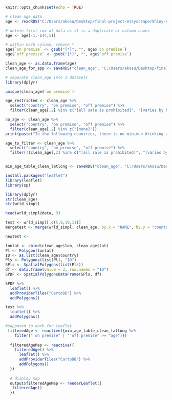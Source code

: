 
```{r setup, include=FALSE}
knitr::opts_chunk$set(echo = TRUE)
```


```{r}
# clean age data
age <- readRDS("C:/Users/akosu/Desktop/final-project-etsyscrape/Shiny-App/age data/min_age_table_unclean_latlong.rds")

# delete first row of data as it is a duplicate of column names
age <- age[-1,-c(4,5)]

# within each column, remove *
age$`on premise` <- gsub("[*]", "", age$`on premise`)
age$`off premise` <- gsub("[*]", "", age$`off premise`)

clean_age <- as.data.frame(age)
clean_age_for_app <- saveRDS("clean_age", "C:/Users/akosu/Desktop/final-project-etsyscrape/Shiny-App/age data/clean_age_for_app.rds")

# separate clean_age into 3 datasets
library(dplyr)

unique(clean_age$`on premise`)

age_restricted <- clean_age %>%
  select("country", "on premise", "off premise") %>%
  filter(clean_age[,2] %in% c("[all sale is prohibited]", "[varies by beverage and jurisdiction]", "[varies by beverage]", "[varies by jurisdiction and by beverage]", "[varies by jurisdiction]", "[varies by province]", "[varies by religion and jurisdiction]", "[varies by religion]"))

no_age <- clean_age %>%
  select("country", "on premise", "off premise") %>%
  filter(clean_age[,2] %in% c("[none]"))
print(paste("In the following countries, there is no minimun drinking age:", c(no_age$country)))

age_to_filter <- clean_age %>%
  select("country", "on premise", "off premise") %>%
  filter(!(clean_age[,2] %in% c("[all sale is prohibited]", "[varies by beverage and jurisdiction]", "[varies by beverage]", "[varies by jurisdiction and by beverage]", "[varies by jurisdiction]", "[varies by province]", "[varies by religion and jurisdiction]", "[varies by religion]", "[none]")))


min_age_table_clean_latlong <- saveRDS("clean_age", "C:/Users/akosu/Desktop/final-project-etsyscrape/Shiny-App/age data/min_age_table_clean_latlong.rds")
```



```{r}
install.packages("leaflet")
library(leaflet)
library(sp)

library(dplyr)
str(clean_age)
str(wrld_simpl)

head(wrld_simpl@data, 3)

test <- wrld_simpl[,c(5,6,10,11)]
mergetest <- merge(wrld_simpl, clean_age, by.x = "NAME", by.y = "country", all = T)

newtest <- 

lonlat <- cbind(clean_age$lon, clean_age$lat)
Pl <- Polygon(lonlat)
ID <- as.list(clean_age$country)
Pls <- Polygons(list(Pl), "ID")
SPls <- SpatialPolygons(list(Pls))
df <- data.frame(value = 3, row.names = "ID")
SPDF <- SpatialPolygonsDataFrame(SPls, df)

SPDF %>%
  leaflet() %>%
  addProviderTiles("CartoDB") %>%
  addPolygons()

test %>%
  leaflet() %>%
  addPolygons()

#supposed to work for leaflet
 filteredAge <- reactive({min_age_table_clean_latlong %>%
    filter("'on premise" | "'off premise" >= "age")})
  
  filteredAgeMap <- reactive({
    filteredAge() %>%
      leaflet() %>%
      addProviderTiles("CartoDB") %>%
      addPolygons()
  })
  
  # display map
  output$filteredAgeMap <- renderLeaflet({ 
   filteredAge()
  })
```